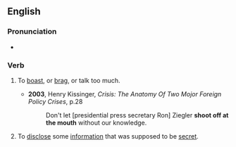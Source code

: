 ==English==

===Pronunciation===
* {{audio|En-au-shoot off at the mouth.ogg|Audio (AU)|lang=en}}

===Verb===
{{head|en|verb|head=[[shoot off]] at the [[mouth]]}}

# {{lb|en|informal|idiomatic}} To [[boast]], or [[brag]], or talk too much.
#* '''2003''', Henry Kissinger, ''Crisis: The Anatomy Of Two Mojor Foreign Policy Crises'', p.28
#*: Don't let [presidential press secretary Ron] Ziegler '''shoot off at the mouth''' without our knowledge.
# {{lb|en|informal|idiomatic}} To [[disclose]] some [[information]] that was supposed to be [[secret]].